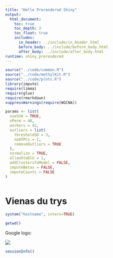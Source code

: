 ```yaml
---
title: "Hello Prerendered Shiny"
output: 
  html_document:
    toc: true
    toc_depth: 3
    toc_float: true
    includes:
      in_header: ../include/in_header.html
      before_body: ../include/before_body.html
      after_body: ../include/after_body.html
runtime: shiny_prerendered
---
```



```r
source("../code/common.R")
source("../code/methylKit.R")
source("../code/plots.R")
library(impute)
require(limma)
require(glue)
require(rmarkdown)
suppressWarnings(require(WGCNA))

params <- list(
  useSVA = TRUE,
  nPerm = 40,
  workers = 41,
  outliers = list(
    thresholdSD = 3,
    noOfPCs = 2,
    removeOutliers = TRUE
  ),
  normalize = TRUE,
  allowStable = 1,
  addClustersToModel = FALSE,
  imputeBetas = FALSE,
  imputeCounts = FALSE
)
```

```r
```


# Vienas du trys

```r
system("hostname", intern=TRUE)
```

```r
getwd()
```


Google logo:



![](www/google.png)

```r
sessionInfo()
```
